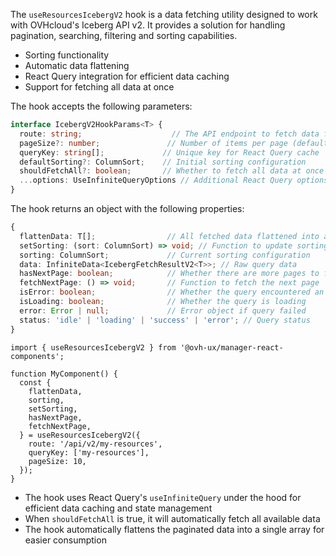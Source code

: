 
<Meta title="Manager React Components/Hooks/useResourcesIcebergV2" />

<StorybookHeading label="Overview" level={2} />

The `useResourcesIcebergV2` hook is a data fetching utility designed to work with OVHcloud's Iceberg API v2. It provides a solution for handling pagination, searching, filtering and sorting capabilities.

<StorybookHeading label="Features" level={3} />

- Sorting functionality
- Automatic data flattening
- React Query integration for efficient data caching
- Support for fetching all data at once

<StorybookHeading label="Api" level={2} />

<StorybookHeading label="Parameters" level={3} />

The hook accepts the following parameters:

```typescript
interface IcebergV2HookParams<T> {
  route: string;                    // The API endpoint to fetch data from
  pageSize?: number;               // Number of items per page (default: from defaultPageSize)
  queryKey: string[];             // Unique key for React Query cache
  defaultSorting?: ColumnSort;    // Initial sorting configuration
  shouldFetchAll?: boolean;       // Whether to fetch all data at once
  ...options: UseInfiniteQueryOptions // Additional React Query options
}
```

<StorybookHeading label="Return Value" level={3} />

The hook returns an object with the following properties:

```typescript
{
  flattenData: T[];                // All fetched data flattened into a single array
  setSorting: (sort: ColumnSort) => void; // Function to update sorting
  sorting: ColumnSort;             // Current sorting configuration
  data: InfiniteData<IcebergFetchResultV2<T>>; // Raw query data
  hasNextPage: boolean;            // Whether there are more pages to fetch
  fetchNextPage: () => void;       // Function to fetch the next page
  isError: boolean;                // Whether the query encountered an error
  isLoading: boolean;              // Whether the query is loading
  error: Error | null;             // Error object if query failed
  status: 'idle' | 'loading' | 'success' | 'error'; // Query status
}
```

<StorybookHeading label="Example Usage" level={3} />

```tsx
import { useResourcesIcebergV2 } from '@ovh-ux/manager-react-components';

function MyComponent() {
  const {
    flattenData,
    sorting,
    setSorting,
    hasNextPage,
    fetchNextPage,
  } = useResourcesIcebergV2({
    route: '/api/v2/my-resources',
    queryKey: ['my-resources'],
    pageSize: 10,
  });
}
```

<StorybookHeading label="Notes" level={3} />

- The hook uses React Query's `useInfiniteQuery` under the hood for efficient data caching and state management
- When `shouldFetchAll` is true, it will automatically fetch all available data
- The hook automatically flattens the paginated data into a single array for easier consumption